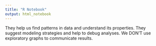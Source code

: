 ```yaml
---
title: "R Notebook"
output: html_notebook
---
```



They help us find patterns in data and understand its properties. They suggest modeling strategies and help to debug analyses. We DON'T use exploratory graphs to communicate results.


